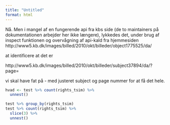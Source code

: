 ```yaml
---
title: "Untitled"
format: html
---
```

Nå. Men i mangel af en fungerende api fra kbs side (de to maintainers på dokumentationen arbejder her ikke længere), lykkedes det, under brug af 
inspect funktionen og overvågning af api-kald fra hjemmesiden
http://www5.kb.dk/images/billed/2010/okt/billeder/object1775525/da/

at identificere at det er 

http://www5.kb.dk/images/billed/2010/okt/billeder/subject37894/da/?page= 

vi skal have fat på - med justeret subject og page nummer for at få det hele.

```r
hvad <- test %>% count(rights_tsim) %>% 
  unnest()

test %>% group_by(rights_tsim)
test %>% count(rights_tsim) %>% 
  slice(3) %>% 
  unnest()
```

